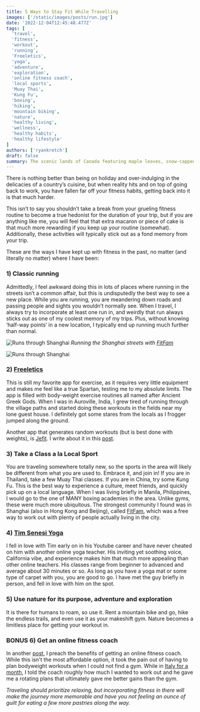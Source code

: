 ```yaml
---
title: 5 Ways to Stay Fit While Travelling
images: ['/static/images/posts/run.jpg']
date: '2022-12-04T12:45:48.477Z'
tags: [
  'travel',
  'fitness',
  'workout',
  'running',
  'Freeletics',
  'yoga',
  'adventure',
  'exploration',
  'online fitness coach',
  'local sports',
  'Muay Thai',
  'Kung Fu',
  'boxing',
  'hiking',
  'mountain biking',
  'nature',
  'healthy living',
  'wellness',
  'healthy habits',
  'healthy lifestyle'
]
authors: ['ryankretch']
draft: false
summary: The scenic lands of Canada featuring maple leaves, snow-capped mountains, turquoise lakes and Toronto. Take in the sights in this photo gallery exhibition and see how easy it is to replicate with some MDX magic and tailwind classes.
---
```

There is nothing better than being on holiday and over-indulging in the delicacies of a country’s cuisine, but when reality hits and on top of going back to work, you have fallen far off your fitness habits, getting back into it is that much harder.

This isn’t to say you shouldn’t take a break from your grueling fitness routine to become a true hedonist for the duration of your trip, but if you are anything like me, you will feel that that extra macaron or piece of cake is that much more rewarding if you keep up your routine (somewhat). Additionally, these activities will typically stick out as a fond memory from your trip.

These are the ways I have kept up with fitness in the past, no matter (and literally no matter) where I have been:

### 1) Classic running
Admittedly, I feel awkward doing this in lots of places where running in the streets isn’t a common affair, but this is undisputedly the best way to see a new place. While you are running, you are meandering down roads and passing people and sights you wouldn’t normally see. When I travel, I always try to incorporate at least one run in, and weirdly that run always sticks out as one of my coolest memory of my trips. Plus, without knowing ‘half-way points’ in a new location, I typically end up running much further than normal.

![Runs through Shanghai](https://res.cloudinary.com/dofuzeof4/image/upload/v1540852562/The%20Hopeless%20Roamantic/Misc/Screen_Shot_2018-10-29_at_11.32.27_PM.png)
*Running the Shanghai streets with [FitFam](https://www.wefitfam.com/)*

![Runs through Shanghai](https://res.cloudinary.com/dofuzeof4/image/upload/v1540852431/The%20Hopeless%20Roamantic/Misc/IMG_0348.jpg)

### 2) [Freeletics](https://www.freeletics.com/en/)
This is still my favorite app for exercise, as it requires very little equipment and makes me feel like a true Spartan, testing me to my absolute limits. The app is filled with body-weight exercise routines all named after Ancient Greek Gods. When I was in Auroville, India, I grew tired of running through the village paths and started doing these workouts in the fields near my lone guest house. I definitely got some stares from the locals as I frogger jumped along the ground. 

Another app that generates random workouts (but is best done with weights), is [Jefit](https://jefit.page.link/eCTJ). I write about it in this [post](https://www.thefabryk.com/blog/best-apps-fitness-healthy-eating/).

### 3) Take a Class a la Local Sport
You are traveling somewhere totally new, so the sports in the area will likely be different from what you are used to. Embrace it, and join in! If you are in Thailand, take a few Muay Thai classes. If you are in China, try some Kung Fu. This is the best way to experience a culture, meet friends, and quickly pick up on a local language.  When I was living briefly in Manila, Philippines, I would go to the one of MANY boxing academies in the area. Unlike gyms, these were much more ubiquitous. The strongest community I found was in Shanghai (also in Hong Kong and Beijing), called [FitFam](https://www.wefitfam.com/), which was a free way to work out with plenty of people actually living in the city.

### 4) [Tim Senesi Yoga](https://www.youtube.com/channel/UCciuZl2ydLCvN5txlLW0rIg)
I fell in love with Tim early on in his Youtube career and have never cheated on him with another online yoga teacher. His inviting yet soothing voice, California vibe, and experience makes him that much more appealing than other online teachers. His classes range from beginner to advanced and average about 30 minutes or so. As long as you have a yoga mat or some type of carpet with you, you are good to go. I have met the guy briefly in person, and fell in love with him on the spot.

### 5) Use nature for its purpose, adventure and exploration
It is there for humans to roam, so use it. Rent a mountain bike and go, hike the endless trails, and even use it as your makeshift gym. Nature becomes a limitless place for getting your workout in.

### BONUS 6) Get an online fitness coach
In another [post](https://www.thefabryk.com/blog/invest-in-online-fitness-coaching/), I preach the benefits of getting an online fitness coach. While this isn't the most affordable option, it took the pain out of having to plan bodyweight workouts when I could not find a gym. While in [Italy for a month](https://www.thefabryk.com/blog/24-hours-napoli-part-1/), I told the coach roughly how much I wanted to work out and he gave me a rotating plans that ultimately gave me better gains than the gym. 

_Traveling should prioritize relaxing, but incorporating fitness in there will make the journey more memorable and have you not feeling an ounce of guilt for eating a few more pastries along the way._